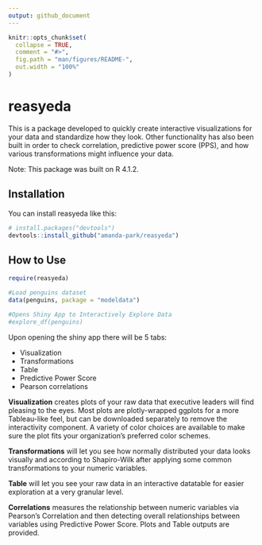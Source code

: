 ```yaml
---
output: github_document
---
```


<!-- README.md is generated from README.Rmd. Please edit that file -->

```r
knitr::opts_chunk$set(
  collapse = TRUE,
  comment = "#>",
  fig.path = "man/figures/README-",
  out.width = "100%"
)
```

# reasyeda

<!-- badges: start -->
<!-- badges: end -->

This is a package developed to quickly create interactive visualizations for your data and standardize how they look. Other functionality has also been built in order to check correlation, predictive power score (PPS), and how various transformations might influence your data.

Note: This package was built on R 4.1.2.

## Installation

You can install reasyeda like this:

``` r
# install.packages("devtools")
devtools::install_github("amanda-park/reasyeda")
```

## How to Use

```r
require(reasyeda)

#Load penguins dataset
data(penguins, package = "modeldata")

#Opens Shiny App to Interactively Explore Data
#explore_df(penguins)
```

Upon opening the shiny app there will be 5 tabs:

* Visualization
* Transformations
* Table
* Predictive Power Score
* Pearson correlations

**Visualization** creates plots of your raw data that executive leaders will find pleasing to the eyes. Most plots are plotly-wrapped ggplots for a more Tableau-like feel, but can be downloaded separately to remove the interactivity component. A variety of color choices are available to make sure the plot fits your organization's preferred color schemes.

**Transformations** will let you see how normally distributed your data looks visually and according to Shapiro-Wilk after applying some common transformations to your numeric variables.

**Table** will let you see your raw data in an interactive datatable for easier exploration at a very granular level.

**Correlations** measures the relationship between numeric variables via Pearson's Correlation and then detecting overall relationships between variables using Predictive Power Score. Plots and Table outputs are provided.
